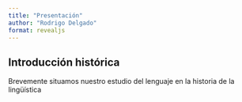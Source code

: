 ```yaml
---
title: "Presentación"
author: "Rodrigo Delgado"
format: revealjs
---
```


## Introducción histórica

Brevemente situamos nuestro estudio del lenguaje en la historia de la lingüística